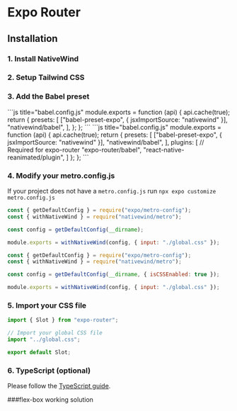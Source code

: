 

# Expo Router

## Installation

### 1. Install NativeWind

<Install />

### 2. Setup Tailwind CSS

<Tailwind />

### 3. Add the Babel preset

<Tabs>
  <TabItem value="SDK 50+">
    ```js title="babel.config.js"
    module.exports = function (api) {
      api.cache(true);
      return {
        presets: [
          ["babel-preset-expo", { jsxImportSource: "nativewind" }],
          "nativewind/babel",
        ],
      };
    };
    ```
  </TabItem>
  <TabItem value="SDK 49">
    ```js title="babel.config.js"
    module.exports = function (api) {
      api.cache(true);
      return {
        presets: [
          ["babel-preset-expo", { jsxImportSource: "nativewind" }],
          "nativewind/babel",
        ],
        plugins: [
          // Required for expo-router
          "expo-router/babel",
          "react-native-reanimated/plugin",
        ]
      };
    };
    ```
  </TabItem>
</Tabs>

### 4. Modify your metro.config.js

If your project does not have a `metro.config.js` run `npx expo customize metro.config.js`

<Tabs>
<TabItem value="SDK 50+">

```js title="metro.config.js"
const { getDefaultConfig } = require("expo/metro-config");
const { withNativeWind } = require("nativewind/metro");

const config = getDefaultConfig(__dirname);

module.exports = withNativeWind(config, { input: "./global.css" });
```

</TabItem>
<TabItem value="SDK 49">

```js title="metro.config.js"
const { getDefaultConfig } = require("expo/metro-config");
const { withNativeWind } = require("nativewind/metro");

const config = getDefaultConfig(__dirname, { isCSSEnabled: true });

module.exports = withNativeWind(config, { input: "./global.css" });
```

</TabItem>

</Tabs>

### 5. Import your CSS file

```js title="app/_layout.js"
import { Slot } from "expo-router";

// Import your global CSS file
import "../global.css";

export default Slot;
```

### 6. TypeScript (optional)

Please follow the [TypeScript guide](./typescript).


###flex-box working solution
